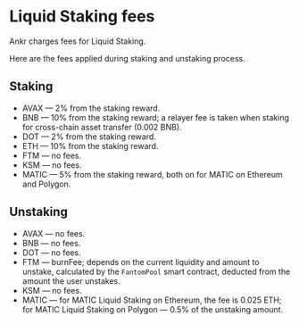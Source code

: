 # Liquid Staking fees
Ankr charges fees for Liquid Staking.

Here are the fees applied during staking and unstaking process.

## Staking
* AVAX — 2% from the staking reward.
* BNB — 10% from the staking reward; a relayer fee is taken when staking for cross-chain asset transfer (0.002 BNB).
* DOT — 2% from the staking reward.
* ETH — 10% from the staking reward.
* FTM — no fees.
* KSM — no fees.
* MATIC — 5% from the staking reward, both on for MATIC on Ethereum and Polygon.

## Unstaking
* AVAX — no fees.
* BNB — no fees.
* DOT — no fees.
* FTM — burnFee; depends on the current liquidity and amount to unstake, calculated by the `FantomPool` smart contract, deducted from the amount the user unstakes.
* KSM — no fees.
* MATIC — for MATIC Liquid Staking on Ethereum, the fee is 0.025 ETH; for MATIC Liquid Staking on Polygon — 0.5% of the unstaking amount.
